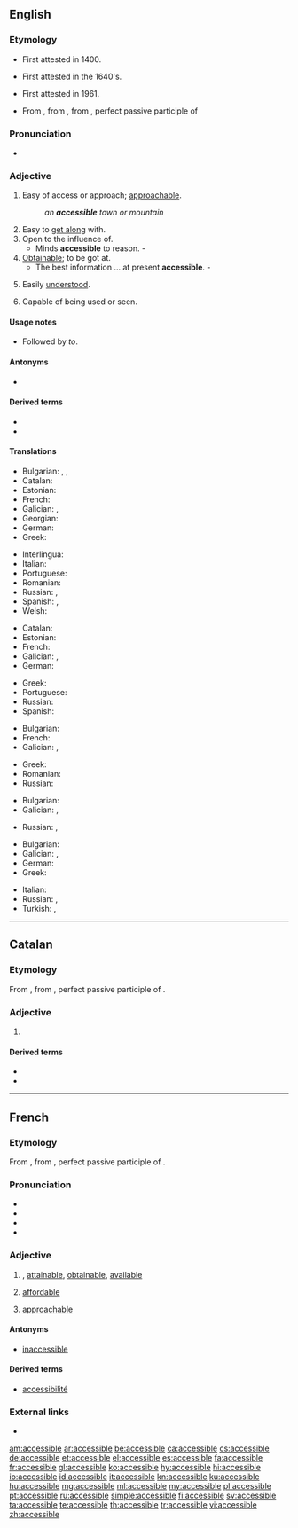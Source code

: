 ==English==

===Etymology===
* First attested in 1400.
* {{sense|easy of access}} First attested in the 1640's.
* {{sense|art|literature}} First attested in 1961.
* From {{etyl|fr|en}}, from {{etyl|LL.|en}} {{m|la|accessibilis|}}, from {{m|la|accessus|}}, perfect passive participle of {{m|la|accēdō||approach}}

===Pronunciation===
* {{a|US}} {{IPA|/ək.ˈsɛs.ə.bəl/|lang=en}}

===Adjective===
{{en-adj}}

# Easy of access or approach; [[approachable]].
#: ''an '''accessible''' town or mountain''
# Easy to [[get along]] with.
# Open to the influence of.
#* Minds '''accessible''' to reason. - {{w|Thomas Babington Macaulay}}
# [[obtainable|Obtainable]]; to be got at.
#* The best information ... at present '''accessible'''. - {{w|Thomas Babington Macaulay}}
# {{label|en|art|literature}} Easily [[understand|understood]].
# Capable of being used or seen.

====Usage notes====
* {{sense|open to influence}} Followed by ''to''.

====Antonyms====
* {{l|en|inaccessible}}

====Derived terms====
* {{l|en|accessibility}}
* {{l|en|accessibly}}

====Translations====
{{trans-top|easy of access or approach}}
* Bulgarian: {{t+|bg|достъпен}}, {{t+|bg|достижим}}, {{t+|bg|достъпен}}
* Catalan: {{t+|ca|accessible}}
* Estonian: {{t|et|ligipääsetav}}
* French: {{t+|fr|accessible}}
* Galician: {{t+|gl|accesible}}, {{t+|gl|accesíbel}}
* Georgian: {{t|ka|მისაწვდომი|sc=Geor}}
* German: {{t+|de|zugänglich}}
* Greek: {{t+|el|προσιτός}}
{{trans-mid}}
* Interlingua: {{t|ia|accessibile}}
* Italian: {{t+|it|accessibile}}
* Portuguese: {{t+|pt|acessível}}
* Romanian: {{t+|ro|accesibil|m|n}}
* Russian: {{t+|ru|досту́пный}}, {{t+|ru|достижи́мый}}
* Spanish: {{t+|es|accesible}}, {{t+|es|asequible}}
* Welsh: {{t|cy|hygyrch}}
{{trans-bottom}}

{{trans-top|of a person, approachable}}
* Catalan: {{t+|ca|accessible}}
* Estonian: {{t|et|kättesaadav}}
* French: {{t+|fr|accessible}}
* Galician: {{t+|gl|accesible}}, {{t+|gl|accesíbel}}
* German: {{t+|de|zugänglich}}
{{trans-mid}}
* Greek: {{t+|el|προσιτός}}
* Portuguese: {{t+|pt|acessível}}
* Russian: {{t+|ru|досту́пный}}
* Spanish: {{t+|es|accesible}}
{{trans-bottom}}

{{trans-top|obtainable}}
* Bulgarian: {{t+|bg|постижим}}
* French: {{t+|fr|accessible}}
* Galician: {{t+|gl|accesible}}, {{t+|gl|accesíbel}}
{{trans-mid}}
* Greek: {{t+|el|προσιτός}}
* Romanian: {{t+|ro|accesibil|m|n}}
* Russian: {{t+|ru|досту́пный}}
{{trans-bottom}}

{{trans-top|open to the influence of}}
* Bulgarian: {{t+|bg|податлив}}
* Galician: {{t+|gl|accesible}}, {{t+|gl|accesíbel}}
{{trans-mid}}
* Russian: {{t+|ru|поддаю́щийся}}, {{t+|ru|пода́тливый}}
{{trans-bottom}}

{{trans-top|easily understood}}
* Bulgarian: {{t+|bg|понятен}}
* Galician: {{t+|gl|accesible}}, {{t+|gl|accesíbel}}
* German: {{t+|de|zugänglich}}
* Greek: {{t+|el|προσιτός}}
{{trans-mid}}
* Italian: {{t+|it|accessibile}}
* Russian: {{t+|ru|досту́пный}}, {{t+|ru|поня́тный}}
* Turkish: {{t|tr|Kolayca anlaşılır}}, {{t|tr|kolay anlaşılan}}
{{trans-bottom}}

----

==Catalan==

===Etymology===
From {{etyl|LL.|ca}} {{m|la|accessibilis||accessible}}, from {{m|la|accessus|}}, perfect passive participle of {{m|la|accēdō||approach}}.

===Adjective===
{{ca-adj|mf}}

# {{l|en|accessible}}

====Derived terms====
* {{l|ca|accessibilitat}}
* {{l|ca|inaccessible}}

----

==French==

===Etymology===
From {{etyl|LL.|fr}} {{m|la|accessibilis||accessible}}, from {{m|la|accessus|}}, perfect passive participle of {{m|la|accēdō||approach}}.

===Pronunciation===
* {{IPA|/ak.sɛ.sibl/|lang=fr}}
* {{audio|Fr-accessible.ogg|Audio (France, Paris)|lang=fr}}
* {{homophones|accessibles|lang=fr}}
* {{hyphenation|ak|se|ssible|lang=fr}}

===Adjective===
{{fr-adj|mf}}

# {{label|fr|of a place, information, etc.}} {{l|en|accessible}}, [[attainable]], [[obtainable]], [[available]]
# {{label|fr|of a price}} [[affordable]]
# {{label|fr|of a person}} [[approachable]]

====Antonyms====
* [[inaccessible#French|inaccessible]]

====Derived terms====
* [[accessibilité]]

===External links===
* {{R:TLFi}}

[[am:accessible]]
[[ar:accessible]]
[[be:accessible]]
[[ca:accessible]]
[[cs:accessible]]
[[de:accessible]]
[[et:accessible]]
[[el:accessible]]
[[es:accessible]]
[[fa:accessible]]
[[fr:accessible]]
[[gl:accessible]]
[[ko:accessible]]
[[hy:accessible]]
[[hi:accessible]]
[[io:accessible]]
[[id:accessible]]
[[it:accessible]]
[[kn:accessible]]
[[ku:accessible]]
[[hu:accessible]]
[[mg:accessible]]
[[ml:accessible]]
[[my:accessible]]
[[pl:accessible]]
[[pt:accessible]]
[[ru:accessible]]
[[simple:accessible]]
[[fi:accessible]]
[[sv:accessible]]
[[ta:accessible]]
[[te:accessible]]
[[th:accessible]]
[[tr:accessible]]
[[vi:accessible]]
[[zh:accessible]]